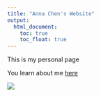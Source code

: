 ```yaml
---
title: "Anna Chen's Website"
output: 
  html_document:
    toc: true
    toc_float: true
---
```


This is my personal page

You learn about me [here](./about.html)

![](images/carribean.jpg)


